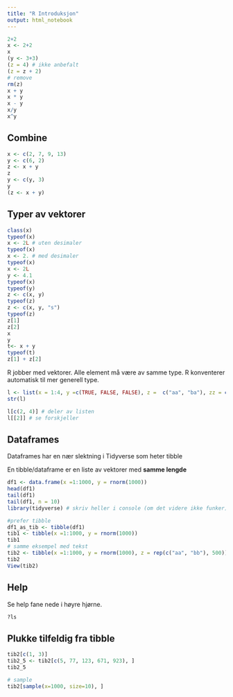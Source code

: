 ```yaml
---
title: "R Introduksjon"
output: html_notebook
---
```


```r
2+2
x <- 2+2
x
(y <- 3+3)
(z = 4) # ikke anbefalt 
(z = z + 2)
# remove
rm(z)
x + y
x * y
x - y
x/y
x^y
```

## Combine

```r
x <- c(2, 7, 9, 13)
y <- c(6, 2)
z <- x + y
z
y <- c(y, 3)
y
(z <- x + y)
```

## Typer av vektorer

```r
class(x)
typeof(x)
x <- 2L # uten desimaler
typeof(x)
x <- 2. # med desimaler
typeof(x)
x <- 2L
y <- 4.1
typeof(x)
typeof(y)
z <- c(x, y)
typeof(z)
z <- c(x, y, "s")
typeof(z)
z[1]
z[2]
x
y
t<- x + y
typeof(t)
z[1] + z[2]
```

R jobber med vektorer. Alle element må være av samme type. R konventerer automatisk til mer generell type.

```r
l <- list(x = 1:4, y =c(TRUE, FALSE, FALSE), z =  c("aa", "ba"), zz = c(2.1, 4.33))
str(l)
```

```r
l[c(2, 4)] # deler av listen 
l[[2]] # se forskjeller
```

## Dataframes

Dataframes har en nær slektning i Tidyverse som heter tibble

En tibble/dataframe er en liste av vektorer med **samme lengde**

```r
df1 <- data.frame(x =1:1000, y = rnorm(1000))
head(df1)
tail(df1)
tail(df1, n = 10)
library(tidyverse) # skriv heller i console (om det videre ikke funker)

#prefer tibble
df1_as_tib <- tibble(df1)
tib1 <- tibble(x =1:1000, y = rnorm(1000))
tib1
# samme eksempel med tekst
tib2 <- tibble(x =1:1000, y = rnorm(1000), z = rep(c("aa", "bb"), 500))
tib2
View(tib2)
```

## Help

Se help fane nede i høyre hjørne. 
```r
?ls
```

## Plukke tilfeldig fra tibble 

```r
tib2[c(1, 3)]
tib2_5 <- tib2[c(5, 77, 123, 671, 923), ]
tib2_5

# sample 
tib2[sample(x=1000, size=10), ]
```

